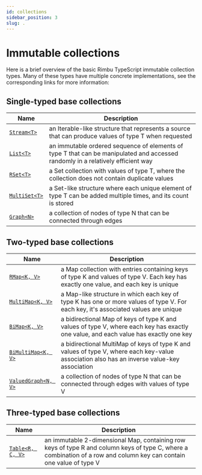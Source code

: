 ```yaml
---
id: collections
sidebar_position: 3
slug: .
---
```


# Immutable collections

Here is a brief overview of the basic Rimbu TypeScript immutable collection types. Many of these types have multiple concrete implementations, see the corresponding links for more information:

## Single-typed base collections

| Name                                  | Description                                                                                                                     |
| ------------------------------------- | ------------------------------------------------------------------------------------------------------------------------------- |
| [`Stream<T>`](collections/stream)     | an Iterable-like structure that represents a source that can produce values of type T when requested                            |
| [`List<T>`](collections/list)         | an immutable ordered sequence of elements of type T that can be manipulated and accessed randomly in a relatively efficient way |
| [`RSet<T>`](collections/set)          | a Set collection with values of type T, where the collection does not contain duplicate values                                  |
| [`MultiSet<T>`](collections/multiset) | a Set-like structure where each unique element of type T can be added multiple times, and its count is stored                   |
| [`Graph<N>`](collections/graph)       | a collection of nodes of type N that can be connected through edges                                                             |

## Two-typed base collections

| Name                                         | Description                                                                                                                                 |
| -------------------------------------------- | ------------------------------------------------------------------------------------------------------------------------------------------- |
| [`RMap<K, V>`](collections/map)              | a Map collection with entries containing keys of type K and values of type V. Each key has exactly one value, and each key is unique        |
| [`MultiMap<K, V>`](collections/multimap)     | a Map-like structure in which each key of type K has one or more values of type V. For each key, it's associated values are unique          |
| [`BiMap<K, V>`](collections/bimap)           | a bidirectional Map of keys of type K and values of type V, where each key has exactly one value, and each value has exactly one key        |
| [`BiMultiMap<K, V>`](collections/bimultimap) | a bidirectional MultiMap of keys of type K and values of type V, where each key-value association also has an inverse value-key association |
| [`ValuedGraph<N, V>`](collections/graph)     | a collection of nodes of type N that can be connected through edges with values of type V                                                   |

## Three-typed base collections

| Name                                  | Description                                                                                                                                                          |
| ------------------------------------- | -------------------------------------------------------------------------------------------------------------------------------------------------------------------- |
| [`Table<R, C, V>`](collections/table) | an immutable 2-dimensional Map, containing row keys of type R and column keys of type C, where a combination of a row and column key can contain one value of type V |
